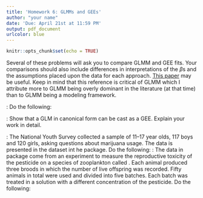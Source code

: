 ```yaml
---
title: 'Homework 6: GLMMs and GEEs'
author: "your name"
date: 'Due: April 21st at 11:59 PM'
output: pdf_document
urlcolor: blue
---
```


```r
knitr::opts_chunk$set(echo = TRUE)
```

Several of these problems will ask you to compare GLMM and GEE fits. Your comparisons should also include differences in interpretations of the $\beta$s and the assumptions placed upon the data for each approach. [This paper](https://www.jstor.org/stable/25680575) may be useful. Keep in mind that this reference is critical of GLMM which I attribute more to GLMM being overly dominant in the literature (at that time) than to GLMM being a modeling framework.

\vspace*{1cm}

\noindent{\bf Problem 1}: Do the following:
\begin{itemize}
	\item[a)] Explain why a GLMM with a Bernoulli response may have biased estimates of regression coefficients.
	\item[b)] We have the same reasons as with LMMs to view $\chi^2$ testing with some skepticism. Elaborate on these reasons.
	\item[c)] Construct a bootstrap procedure that estimates the p-value corresponding to the deviance based nested model hypothesis test for the \texttt{ctsid} data analysis in the GLMM notes.
\end{itemize}

\vspace*{0.5cm}

\noindent{\bf Problem 2}: Show that a GLM in canonical form can be cast as a GEE. Explain your work in detail.


\vspace*{0.5cm}

\noindent{\bf Problem 3}: The National Youth Survey collected a sample of 11–17 year olds, 117 boys and 120 girls, asking questions about marijuana usage. The data is presented in the \texttt{potuse} dataset int he \texttt{faraway} package. Do the following: 
\begin{itemize}
	\item[a)] Plot the total number of people falling into each usage category as it varies over time separately for each sex.
	\item[b)] Condense the levels of the response into whether the person did or did not use marijuana that year. Turn the year into a numerical variable. Fit a GLMM for the now binary response with an interaction between sex and year as a predictor using Gauss-Hermite quadrature. Comment on the effect of sex.
	\item[c)] Fit a reduced model without sex and use it to test for the significance of sex in the larger model.
	\item[d)] Fit a model with year as a factor. Should this model be preferred to the model with year as just a linear term? Interpret the estimated effects in the year as a factor version of the model.
	\item[e)] Fit your final model using PQL, Bayesian methods, and MCLA. Compare the results and discuss any inconsistencies if any arise.
	\item[f)] Fit GEE version of the model and compare it to the analogous GLMM fits.
\end{itemize}

\vspace*{0.5cm}

\noindent{\bf Problem 4}: The \texttt{nitrofen} data in \texttt{boot} package come from an experiment to measure the reproductive toxicity of the pesticide \texttt{nitrofen} on a species of zooplankton called \emph{Ceriodaphnia dubia}. Each animal produced three broods in which the number of live offspring was recorded. Fifty animals in total were used and divided into five batches. Each batch was treated in a solution with a different concentration of the pesticide. Do the following: 
\begin{itemize}
	\item[a)] Plot the total number of live offspring as they vary with concentration and comment. Now plot the numbers for each brood, taking care to distinguish the different broods. Is the trend within each brood the same?
	\item[b)] Fit a GLMM for the number of live offspring within each brood that varies with concentration and brood number (including an interaction). The model should take account of the dependence between observations from the same animal. Describe what the model says about how the number of live offspring change with concentration for the different broods.
	\item[c)] Fit an equivalent GEE model and compare it to the GLMM result.
\end{itemize}


